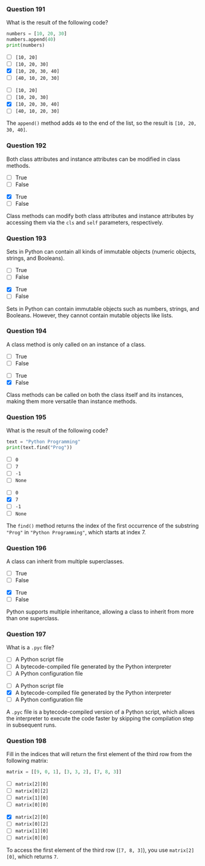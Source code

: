 ### Question 191 {.question}

What is the result of the following code?

```python
numbers = [10, 20, 30]
numbers.append(40)
print(numbers)
```

::: {.r-stack}

::: {.absolute .left-0 .top-0 width=100%}
- [ ] `[10, 20]`
- [ ] `[10, 20, 30]`
- [x] `[10, 20, 30, 40]`
- [ ] `[40, 10, 20, 30]`
:::

::: {.fragment .fade-in .absolute .left-0 .top-0 width=100%}
- [ ] `[10, 20]`
- [ ] `[10, 20, 30]`
- [x] `[10, 20, 30, 40]`
- [ ] `[40, 10, 20, 30]`


::: {.explanation}
The `append()` method adds `40` to the end of the list, so the result is `[10, 20, 30, 40]`.
:::
:::
:::

### Question 192 {.question}

Both class attributes and instance attributes can be modified in class methods.

::: {.r-stack}

::: {.absolute .left-0 .top-0 width=100%}
- [ ] True
- [ ] False
:::

::: {.fragment .fade-in .absolute .left-0 .top-0 width=100%}
- [x] True
- [ ] False


::: {.explanation}
Class methods can modify both class attributes and instance attributes by accessing them via the `cls` and `self` parameters, respectively.
:::
:::
:::

### Question 193 {.question}

Sets in Python can contain all kinds of immutable objects (numeric objects, strings, and Booleans).

::: {.r-stack}

::: {.absolute .left-0 .top-0 width=100%}
- [ ] True
- [ ] False
:::

::: {.fragment .fade-in .absolute .left-0 .top-0 width=100%}
- [x] True
- [ ] False


::: {.explanation}
Sets in Python can contain immutable objects such as numbers, strings, and Booleans. However, they cannot contain mutable objects like lists.
:::
:::
:::

### Question 194 {.question}

A class method is only called on an instance of a class.

::: {.r-stack}

::: {.absolute .left-0 .top-0 width=100%}
- [ ] True
- [ ] False
:::

::: {.fragment .fade-in .absolute .left-0 .top-0 width=100%}
- [ ] True
- [x] False


::: {.explanation}
Class methods can be called on both the class itself and its instances, making them more versatile than instance methods.
:::
:::
:::

### Question 195 {.question}

What is the result of the following code?

```python
text = "Python Programming"
print(text.find("Prog"))
```

::: {.r-stack}

::: {.absolute .left-0 .top-0 width=100%}
- [ ] `0`
- [ ] `7`
- [ ] `-1`
- [ ] `None`
:::

::: {.fragment .fade-in .absolute .left-0 .top-0 width=100%}
- [ ] `0`
- [x] `7`
- [ ] `-1`
- [ ] `None`


::: {.explanation}
The `find()` method returns the index of the first occurrence of the substring `"Prog"` in `"Python Programming"`, which starts at index 7.
:::
:::
:::

### Question 196 {.question}

A class can inherit from multiple superclasses.

::: {.r-stack}

::: {.absolute .left-0 .top-0 width=100%}
- [ ] True
- [ ] False
:::

::: {.fragment .fade-in .absolute .left-0 .top-0 width=100%}
- [x] True
- [ ] False


::: {.explanation}
Python supports multiple inheritance, allowing a class to inherit from more than one superclass.
:::
:::
:::

### Question 197 {.question}

What is a `.pyc` file?

::: {.r-stack}

::: {.absolute .left-0 .top-0 width=100%}
- [ ] A Python script file
- [ ] A bytecode-compiled file generated by the Python interpreter
- [ ] A Python configuration file
:::

::: {.fragment .fade-in .absolute .left-0 .top-0 width=100%}
- [ ] A Python script file
- [x] A bytecode-compiled file generated by the Python interpreter
- [ ] A Python configuration file


::: {.explanation}
A `.pyc` file is a bytecode-compiled version of a Python script, which allows the interpreter to execute the code faster by skipping the compilation step in subsequent runs.
:::
:::
:::

### Question 198 {.question}

Fill in the indices that will return the first element of the third row from the following matrix:

```python
matrix = [[9, 0, 1], [3, 3, 2], [7, 8, 3]]
```

::: {.r-stack}

::: {.absolute .left-0 .top-0 width=100%}
- [ ] `matrix[2][0]`
- [ ] `matrix[0][2]`
- [ ] `matrix[1][0]`
- [ ] `matrix[0][0]`
:::

::: {.fragment .fade-in .absolute .left-0 .top-0 width=100%}
- [x] `matrix[2][0]`
- [ ] `matrix[0][2]`
- [ ] `matrix[1][0]`
- [ ] `matrix[0][0]`


::: {.explanation}
To access the first element of the third row (`[7, 8, 3]`), you use `matrix[2][0]`, which returns `7`.
:::
:::
:::

